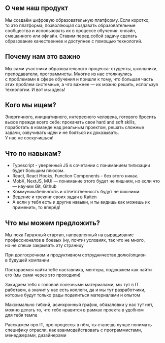 ## О чем наш продукт

Мы создаём цифровую образовательную платформу.
Если коротко, то это платформа, позволяющая создавать образовательные сообщества и использовать их в процессе обучения: онлайн, смешанного или офлайн.
Ставим перед собой задачу сделать образование качественнее и доступнее с помощью технологий.

## Почему нам это важно

Мы сами участники образовательного процесса: студенты, школьники, преподаватели, программисты.
Многие из нас столкнулись с проблемами в сфере обучения и пришли к тому, что большая часть этих проблем системные, а что важнее — их можно решить, используя технологии.
И вот мы здесь!

## Кого мы ищем?

Энергичного, инициативного, интересного человека, готового бросить вызов прежде всего себе: прокачать свои hard and soft skills, поработать в команде над реальным проектом, решать сложные задачи, озвучивать идеи и не бояться их доказывать.
У нас не соскучишься!

## Что по навыкам?
- Typescript - уверенный JS в сочетании с пониманием типизации будет большим плюсом.
- React, React Hooks, Function Components - без этого никак.
- MobX, NextJS, MUI — понимание этого будет не лишним, но если что — научим
Git, Github
- Коммуникабельность и ответственность будут не лишними
- Ведение и трекинг своих задач в Kaiten
- А если у тебя есть и другие навыки, и ты видишь как можешь их применить, то вперёд!

## Что мы можем предложить?

Мы пока Гаражный стартап, направленный на выращивание профессионалов в боевых (ну, почти) условиях, так что не много, но не спеши закрывать эту страницу

При долгосрочном и продуктивном сотрудничестве долю/опцион в будущей компании

Постараемся найти тебе наставника, ментора, подскажем как найти его (мы сами через это проходили)

Закидаем тебя с головой полезными материалами, мы тут в IT работаем, а значит у нас есть коллеги, да и мы тут разработчики, которые будут только рады поделиться материалами и опытом

Максимально гибкий, асинхронный график, обязаловки у нас тут нет, можно делать то, что тебе нравится в рамках проекта в удобном для тебя темпе

Расскажем про IT, про процессы в нём, ты станешь лучше понимать специфику отрасли, как взаимодействовать с программистами, менеджерами, дизайнерами
